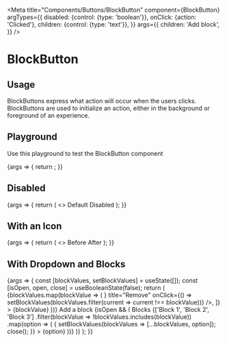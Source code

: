 
<Meta
  title="Components/Buttons/BlockButton"
  component={BlockButton}
  argTypes={{
    disabled: {control: {type: 'boolean'}},
    onClick: {action: 'Clicked'},
    children: {control: {type: 'text'}},
  }}
  args={{
    children: 'Add block',
  }}
/>

# BlockButton

## Usage

BlockButtons express what action will occur when the users clicks. BlockButtons are used to initialize an action, either in the background or foreground of an experience.

## Playground

Use this playground to test the BlockButton component

<Canvas>
  <Story name="Standard">
    {args => {
      return <BlockButton {...args} />;
    }}
  </Story>
</Canvas>

<ArgsTable story="Standard" />

## Disabled

<Canvas>
  <Story name="Disabled">
    {args => {
      return (
        <>
          <BlockButton {...args}>Default</BlockButton>
          <BlockButton {...args} disabled={true}>
            Disabled
          </BlockButton>
        </>
      );
    }}
  </Story>
</Canvas>

## With an Icon

<Canvas>
  <Story name="With an Icon">
    {args => {
      return (
        <>
          <BlockButton {...args}>
            <PlusIcon /> Before
          </BlockButton>
          <BlockButton {...args}>
            After <PlusIcon />
          </BlockButton>
        </>
      );
    }}
  </Story>
</Canvas>

## With Dropdown and Blocks

<Canvas>
  <Story name="With Dropdown and Blocks">
    {args => {
      const [blockValues, setBlockValues] = useState([]);
      const [isOpen, open, close] = useBooleanState(false);
      return (
        <SpaceContainer gap={10}>
          {blockValues.map(blockValue => (
            <Block
              key={blockValue}
              actions={[
                <IconButton
                  key="remove"
                  icon={<CloseIcon />}
                  title="Remove"
                  onClick={() => setBlockValues(blockValues.filter(current => current !== blockValue))}
                />,
              ]}
            >
              {blockValue}
            </Block>
          ))}
          <Dropdown>
            <BlockButton onClick={open} disabled={blockValues.length === 3}>
              Add a block
            </BlockButton>
            {isOpen && (
              <Dropdown.Overlay onClose={close} fullWidth={true}>
                <Dropdown.Header>
                  <Dropdown.Title>Blocks</Dropdown.Title>
                </Dropdown.Header>
                <Dropdown.ItemCollection>
                  {['Block 1', 'Block 2', 'Block 3']
                    .filter(blockValue => !blockValues.includes(blockValue))
                    .map(option => (
                      <Dropdown.Item
                        key={option}
                        onClick={() => {
                          setBlockValues(blockValues => [...blockValues, option]);
                          close();
                        }}
                      >
                        {option}
                      </Dropdown.Item>
                    ))}
                </Dropdown.ItemCollection>
              </Dropdown.Overlay>
            )}
          </Dropdown>
        </SpaceContainer>
      );
    }}
  </Story>
</Canvas>
